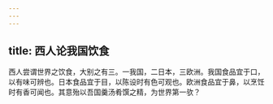 ```yaml
---
---
---
```

title: 西人论我国饮食
---



西人尝谓世界之饮食，大别之有三。一我国，二日本，三欧洲。我国食品宜于口，以有味可辨也。日本食品宜于目，以陈设时有色可观也。欧洲食品宜于鼻，以烹饪时有香可闻也。其意殆以吾国羹汤肴馔之精，为世界第一欤？